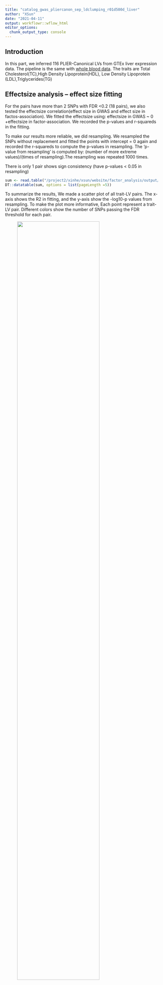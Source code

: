 ```yaml
---
title: "catalog_gwas_pliercanon_sep_ldclumping_r01d500d_liver"
author: "XSun"
date: "2021-04-11"
output: workflowr::wflow_html
editor_options:
  chunk_output_type: console
---
```


## **Introduction**

In this part, we inferred 116 PLIER-Canonical LVs from GTEx liver expression data. The pipeline is the same with [whole blood data](https://xsun1229.github.io/factor_analysis/kegg_pcs_factor_traits_regress_5_d500d.html). The traits are Total Cholesterol(TC),High Density Lipoprotein(HDL), Low Density Lipoprotein (LDL),Triglycerides(TG)


## **Effectsize analysis -- effect size fitting**

For the pairs have more than 2 SNPs with FDR <0.2 (18 pairs), we also tested the effectsize correlation(effect size in GWAS and effect size in factos-association). We fitted the effectsize using: effectsize in GWAS ~ 0 +effectsize in factor-association. We recorded the p-values and r-squareds in the fitting.

To make our results more reliable, we did resampling. We resampled the SNPs without replacement and fitted the points with intercept = 0 again and recorded the r-squareds to compute the p-values in resampling. The 'p-value from resampling' is computed by: (number of more extreme values)/(times of resampling).The resampling was repeated 1000 times.

There is only 1 pair shows sign consistency (have p-values < 0.05 in resampling)

```r
sum <- read.table("/project2/xinhe/xsun/website/factor_analysis/output/simple_sum_pcs_reg_5_d500d_pliercanon_liver.txt", header = T)
DT::datatable(sum, options = list(pageLength =5))
```


To summarize the results, We made a scatter plot of all trait-LV pairs. The x-axis shows the R2 in fitting, and the y-axis show the -log10-p values from resampling. To make the plot more informative, Each point represent a trait-LV pair. Different colors show the number of SNPs passing the FDR threshold for each pair.


<figure class="half">
    <img src="https://github.com/xsun1229/factor_analysis/raw/master/output/effectsizesum_0.2_pliercanon_liver.jpeg" width="80%">
</figure>

